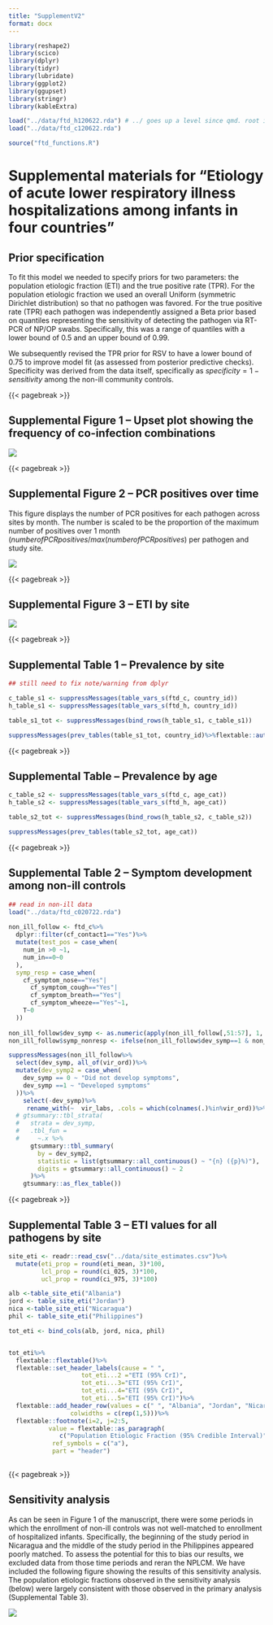 ```yaml
---
title: "SupplementV2"
format: docx
---
```


```r
library(reshape2)
library(scico)
library(dplyr)
library(tidyr)
library(lubridate)
library(ggplot2)
library(ggupset)
library(stringr)
library(kableExtra)

load("../data/ftd_h120622.rda") # ../ goes up a level since qmd. root is different
load("../data/ftd_c120622.rda")

source("ftd_functions.R")
```

# Supplemental materials for "Etiology of acute lower respiratory illness hospitalizations among infants in four countries"

## Prior specification

To fit this model we needed to specify priors for two parameters: the population etiologic fraction (ETI) and the true positive rate (TPR). For the population etiologic fraction we used an overall Uniform (symmetric Dirichlet distribution) so that no pathogen was favored. For the true positive rate (TPR) each pathogen was independently assigned a Beta prior based on quantiles representing the sensitivity of detecting the pathogen via RT-PCR of NP/OP swabs. Specifically, this was a range of quantiles with a lower bound of $0.5$ and an upper bound of $0.99$.

We subsequently revised the TPR prior for RSV to have a lower bound of $0.75$ to improve model fit (as assessed from posterior predictive checks). Specificity was derived from the data itself, specifically as $specificity = 1-sensitivity$ among the non-ill community controls.

{{< pagebreak >}}

## Supplemental Figure 1 -- Upset plot showing the frequency of co-infection combinations

![](../figures/supp_fig1.svg)

{{< pagebreak >}}

## Supplemental Figure 2 -- PCR positives over time

This figure displays the number of PCR positives for each pathogen across sites by month. The number is scaled to be the proportion of the maximum number of positives over 1 month ($number of PCR positives/max(number of PCR positives$) per pathogen and study site.

![](../figures/supp_fig2.svg)

{{< pagebreak >}}

## Supplemental Figure 3 -- ETI by site

![](../figures/supp_fig3V2.svg)

{{< pagebreak >}}

## Supplemental Table 1 -- Prevalence by site

```r
## still need to fix note/warning from dplyr 

c_table_s1 <- suppressMessages(table_vars_s(ftd_c, country_id))
h_table_s1 <- suppressMessages(table_vars_s(ftd_h, country_id))

table_s1_tot <- suppressMessages(bind_rows(h_table_s1, c_table_s1))

suppressMessages(prev_tables(table_s1_tot, country_id)%>%flextable::autofit())

```

{{< pagebreak >}}

## Supplemental Table -- Prevalence by age

```r
c_table_s2 <- suppressMessages(table_vars_s(ftd_c, age_cat))
h_table_s2 <- suppressMessages(table_vars_s(ftd_h, age_cat))

table_s2_tot <- suppressMessages(bind_rows(h_table_s2, c_table_s2))

suppressMessages(prev_tables(table_s2_tot, age_cat))

```

{{< pagebreak >}}

## Supplemental Table 2 -- Symptom development among non-ill controls

```r
## read in non-ill data
load("../data/ftd_c020722.rda")
  
non_ill_follow <- ftd_c%>%
  dplyr::filter(cf_contact1=="Yes")%>%
  mutate(test_pos = case_when(
    num_in >0 ~1,
    num_in==0~0
  ),
  symp_resp = case_when(
    cf_symptom_nose=="Yes"|
      cf_symptom_cough=="Yes"|
      cf_symptom_breath=="Yes"|
      cf_symptom_wheeze=="Yes"~1,
    T~0
  ))
  
non_ill_follow$dev_symp <- as.numeric(apply(non_ill_follow[,51:57], 1, function(x) {ifelse(any(x=="Yes"), 1, 0)}))
non_ill_follow$symp_nonresp <- ifelse(non_ill_follow$dev_symp==1 & non_ill_follow$symp_resp==0,1,0)

suppressMessages(non_ill_follow%>%
  select(dev_symp, all_of(vir_ord))%>%
  mutate(dev_symp2 = case_when(
    dev_symp == 0 ~ "Did not develop symptoms",
    dev_symp ==1 ~ "Developed symptoms"
  ))%>%
    select(-dev_symp)%>%
     rename_with(~  vir_labs, .cols = which(colnames(.)%in%vir_ord))%>%
  # gtsummary::tbl_strata(
  #   strata = dev_symp,
  #   .tbl_fun =
  #     ~.x %>%
      gtsummary::tbl_summary(
        by = dev_symp2,
        statistic = list(gtsummary::all_continuous() ~ "{n} ({p}%)"),
        digits = gtsummary::all_continuous() ~ 2
      )%>%
    gtsummary::as_flex_table())

```

{{< pagebreak >}}

## Supplemental Table 3 -- ETI values for all pathogens by site

```r
site_eti <- readr::read_csv("../data/site_estimates.csv")%>%
  mutate(eti_prop = round(eti_mean, 3)*100,
         lcl_prop = round(ci_025, 3)*100,
         ucl_prop = round(ci_975, 3)*100)

alb <-table_site_eti("Albania")
jord <- table_site_eti("Jordan")
nica <-table_site_eti("Nicaragua")
phil <- table_site_eti("Philippines")

tot_eti <- bind_cols(alb, jord, nica, phil)


tot_eti%>%
  flextable::flextable()%>%
  flextable::set_header_labels(cause = " ", 
                    tot_eti...2 ="ETI (95% CrI)", 
                    tot_eti...3="ETI (95% CrI)", 
                    tot_eti...4="ETI (95% CrI)", 
                    tot_eti...5="ETI (95% CrI)")%>%
  flextable::add_header_row(values = c(" ", "Albania", "Jordan", "Nicaragua", "Philippines"),
                 colwidths = c(rep(1,5)))%>%
  flextable::footnote(i=2, j=2:5,
           value = flextable::as_paragraph(
              c("Population Etiologic Fraction (95% Credible Interval)")),
            ref_symbols = c("a"),
            part = "header")
  

```

{{< pagebreak >}}

## Sensitivity analysis

As can be seen in Figure 1 of the manuscript, there were some periods in which the enrollment of non-ill controls was not well-matched to enrollment of hospitalized infants. Specifically, the beginning of the study period in Nicaragua and the middle of the study period in the Philippines appeared poorly matched. To assess the potential for this to bias our results, we excluded data from those time periods and reran the NPLCM. We have included the following figure showing the results of this sensitivity analysis. The population etiologic fractions observed in the sensitivity analysis (below) were largely consistent with those observed in the primary analysis (Supplemental Table 3).

![](../figures/sens_site_etiV2.svg)
